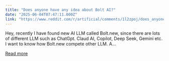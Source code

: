 ```yaml
---
title: "Does anyone have any idea about Bolt AI?"
date: "2025-06-04T07:47:11.000Z"
link: "https://www.reddit.com/r/artificial/comments/1l2zpoj/does_anyone_have_any_idea_about_bolt_ai/"
---
```


Hey, recently I have found new AI LLM called Bolt.new, since there are lots of different LLM such as ChatGpt. Claud AI, Copilot, Deep Seek, Gemini etc. I want to know how Bolt.new compete other LLM. A...

[Read more](https://www.reddit.com/r/artificial/comments/1l2zpoj/does_anyone_have_any_idea_about_bolt_ai/)
